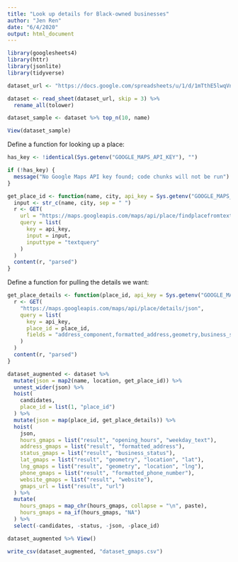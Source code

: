 ```yaml
---
title: "Look up details for Black-owned businesses"
author: "Jen Ren"
date: "6/4/2020"
output: html_document
---
```


```r
library(googlesheets4)
library(httr)
library(jsonlite)
library(tidyverse)
```

```r
dataset_url <- "https://docs.google.com/spreadsheets/u/1/d/1mTthE5lwqVnTCIm3iQtQXLyxwK-pc17cuCp--BhAYX8/htmlview?fbclid=IwAR0Ue3318iT4__1oVicUWBNef9gNiw7JDzJRq7M1GNnh_h5i2GQ9kYl_n1U#"
```

```r
dataset <- read_sheet(dataset_url, skip = 3) %>% 
  rename_all(tolower)

dataset_sample <- dataset %>% top_n(10, name)

View(dataset_sample)
```

Define a function for looking up a place:

```r
has_key <- !identical(Sys.getenv("GOOGLE_MAPS_API_KEY"), "")

if (!has_key) {
  message("No Google Maps API key found; code chunks will not be run")
}

get_place_id <- function(name, city, api_key = Sys.getenv("GOOGLE_MAPS_API_KEY")) {
  input <- str_c(name, city, sep = " ")
  r <- GET(
    url = "https://maps.googleapis.com/maps/api/place/findplacefromtext/json",
    query = list(
      key = api_key,
      input = input,
      inputtype = "textquery"
    )
  )
  content(r, "parsed")
}
```

Define a function for pulling the details we want:

```r
get_place_details <- function(place_id, api_key = Sys.getenv("GOOGLE_MAPS_API_KEY")) {
  r <- GET(
    "https://maps.googleapis.com/maps/api/place/details/json",
    query = list(
      key = api_key,
      place_id = place_id,
      fields = "address_component,formatted_address,geometry,business_status,url,formatted_phone_number,opening_hours,website"
    )
  )
  content(r, "parsed")
}
```


```r
dataset_augmented <- dataset %>% 
  mutate(json = map2(name, location, get_place_id)) %>% 
  unnest_wider(json) %>% 
  hoist(
    candidates, 
    place_id = list(1, "place_id")
  ) %>% 
  mutate(json = map(place_id, get_place_details)) %>% 
  hoist(
    json,
    hours_gmaps = list("result", "opening_hours", "weekday_text"),
    address_gmaps = list("result", "formatted_address"),
    status_gmaps = list("result", "business_status"),
    lat_gmaps = list("result", "geometry", "location", "lat"),
    lng_gmaps = list("result", "geometry", "location", "lng"),
    phone_gmaps = list("result", "formatted_phone_number"),
    website_gmaps = list("result", "website"),
    gmaps_url = list("result", "url")
  ) %>% 
  mutate(
    hours_gmaps = map_chr(hours_gmaps, collapse = "\n", paste),
    hours_gmaps = na_if(hours_gmaps, "NA")
  ) %>% 
  select(-candidates, -status, -json, -place_id) 

dataset_augmented %>% View()
```

```r
write_csv(dataset_augmented, "dataset_gmaps.csv")
```

